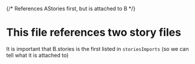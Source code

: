 {/* References AStories first, but is attached to B */}

<Meta of={BStories}/>

# This file references two story files

It is important that B.stories is the first listed in `storiesImports` (so we can tell what it is attached to)
